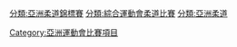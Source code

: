 [[Category:亞洲運動會比賽項目|Category:亞洲運動會比賽項目]]
[[分類:亞洲柔道錦標賽|分類:亞洲柔道錦標賽]]
[[分類:綜合運動會柔道比賽|分類:綜合運動會柔道比賽]]
[[分類:亞洲柔道|分類:亞洲柔道]]